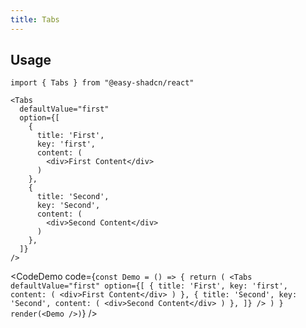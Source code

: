 ```yaml
---
title: Tabs
---
```


## Usage

```tsx
import { Tabs } from "@easy-shadcn/react"

<Tabs
  defaultValue="first"
  option={[
    {
      title: 'First',
      key: 'first',
      content: (
        <div>First Content</div>
      )
    },
    {
      title: 'Second',
      key: 'Second',
      content: (
        <div>Second Content</div>
      )
    },
  ]}
/>
```


<CodeDemo code={`
const Demo = () => {
  return (
    <Tabs
      defaultValue="first"
      option={[
        {
          title: 'First',
          key: 'first',
          content: (
            <div>First Content</div>
          )
        },
        {
          title: 'Second',
          key: 'Second',
          content: (
            <div>Second Content</div>
          )
        },
      ]}
    />
  )
}
render(<Demo />)
`}
/>
